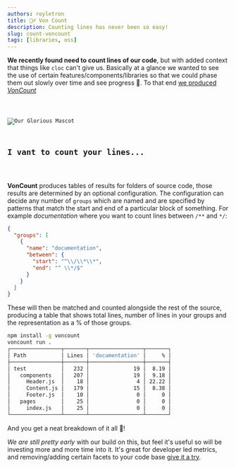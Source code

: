 ```yaml
---
authors: royletron
title: 🧛‍♂️ Von Count
description: Counting lines has never been so easy!
slug: count-voncount
tags: [libraries, oss]
---
```


**We recently found need to count lines of our code**, but with added context that things like `cloc` can't give us. Basically at a glance we wanted to see the use of certain features/components/libraries so that we could phase them out slowly over time and see progress 🧮. To that end [we produced _VonCount_](https://github.com/ventureharbour/voncount)

<!--truncate-->

<div style={{"textAlign": "center"}}>
<code>

![Our Glorious Mascot](/blog/count-voncount/logo.svg)
<h2>I vant to count your lines...</h2>

</code>
</div>

**VonCount** produces tables of results for folders of source code, those results are determined by an optional configuration. The configuration can decide any number of `groups` which are named and are specified by patterns that match the start and end of a particular block of something. For example _documentation_ where you want to count lines between `/**` and `*/`:

```json title="count.json"
{
  "groups": [
    {
      "name": "documentation",
      "between": {
        "start": "^\\/\\*\\*",
        "end": "^ \\*/$"
      }
    }
  ]
}
```

These will then be matched and counted alongside the rest of the source, producing a table that shows total lines, number of lines in your groups and the representation as a % of those groups.

```bash
npm install -g voncount
voncount run .
┌────────────────┬───────┬─────────────────┬───────┐
│ Path           │ Lines │ 'documentation' │     % │
├────────────────┼───────┼─────────────────┼───────┤
│ test           │   232 │              19 │  8.19 │
│   components   │   207 │              19 │  9.18 │
│     Header.js  │    18 │               4 │ 22.22 │
│     Content.js │   179 │              15 │  8.38 │
│     Footer.js  │    10 │               0 │     0 │
│   pages        │    25 │               0 │     0 │
│     index.js   │    25 │               0 │     0 │
└────────────────┴───────┴─────────────────┴───────┘

```

And you get a neat breakdown of it all 🚀!

_We are still pretty early_ with our build on this, but feel it's useful so will be investing more and more time into it. It's great for developer led metrics, and removing/adding certain facets to your code base [give it a try](https://www.npmjs.com/package/voncount).